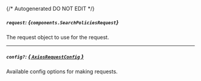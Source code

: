 {/* Autogenerated DO NOT EDIT  */}

##### `request`: *{`components.SearchPoliciesRequest`}*
The request object to use for the request.
<Collapsible openLabel={Labels.showProperties} closeLabel={Labels.hideProperties}>
    <SearchPoliciesRequest/>
</Collapsible>

---
##### `config?`: [*{ `AxiosRequestConfig` }*](https://axios-http.com/docs/req_config)
Available config options for making requests.


